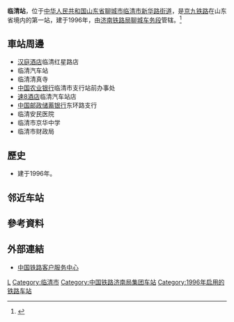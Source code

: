 {{Infobox China railway station
|车站名称 = 临清站
|图片 = 
|图片介绍 = 
|其他名称= 
|车站名称拼音 = Linqing
|英文名称 = Linqing Railway Station
|车站代码 = 24806<ref>{{cite book|title=中华人民共和国铁路车站代码（GB/T 10302-2010）|publisher=中国标准出版社|year=2010|isbn=155066140495|ignore-isbn-error=true}}</ref>
|电报码 = UQK
|拼音码 = LQI
|车站类型= 客货运站
|始建时间=
|开通运营= 1996年
|车站位置 = [[山东省|山东省]][[聊城市|聊城市]][[临清市|临清市]][[新华路街道_(临清市)|新华路街道]]
|归属 = [[济南铁路局|济南铁路局]][[聊城车务段|聊城车务段]]<ref>{{cite news|url=http://www.jntlj.com/cx_nr.aspx?type=JTXW&id=8961|title=班列火了 白货活了——聊城车务段临清站开行集装箱五定班列带来综合效益提升|publisher=[[济南铁路局|济南铁路局]]|date=2014-09-16|accessdate=2015-06-08|archive-url=https://web.archive.org/web/20150608222655/http://www.jntlj.com/cx_nr.aspx?type=JTXW&id=8961|archive-date=2015-06-08|dead-url=yes}}</ref>
|使用状态= 使用中
|线路 = [[京九铁路|京九铁路]]
|车站等级 = [[三等站_(中铁)|三等站]]
|月台数目 = 1
|侧式站台=1
|岛式站台=1
|站台面 = 3	
|股道数目 =6
|正线= 2
|到发线= 3
|其它线= 2
|坐标 = {{coord|36|50|30|N|115|43|55|E|display=inline,title|type:railwaystation_region:CN}}
|网站 = }}
{{BS-map|title=临清站路轨及月台配置示意图|navbar=Rdt_demo|map=
\\CONTg\CONTg\\~~[[京九铁路|京九铁路]][[上行线|上]]、[[下行线|下行线]][[北京西站|北京西站]]方向
\\STRg\STRf\\
LSTR2+4\STRc3\STR\STR\\
STRc1\STR+4\STR\STR\\
STRc2\ABZg3\STR\STR\\
STR+1\STRc4!~ABZg2\STR+c3\STR\\
ENDEe\STR+c1\ABZg+4!~STRc2\ABZg3\\
\STR\ABZg+1\STR+c4\\
\STR\ABZg2\STR+c3\\
\STR+c2\ABZg3!~STRc1\ABZg+4\\
\ABZg+1\STR+c4\ABZg2\STRc3\
STRc2\ABZg3\STR\STR+c1\ABZ4+2f\STRc3
STR+1\STR+c4\STR\STR\STR+c1\STR+4
STR\STR\STR\STR\STR\STR
STR\STR\STR\STR\STR\STR
STR+BSr!~num1r\STR\STR\STR+BSl\STR+BSr\STR~~1站台
STR+BSr\STR\STR\STR+BSl\STR+BSr\STR
STR+BSr\STR\STR\STR+BSl\STR+BSr\STR
STR+BSr\STR\STR\STR+BSl!~num2l\STR+BSr\STR~~2站台
STR+BSr\STR\STR\STR+BSl\STR+BSr!~num3r\STR~~3站台
STR+BSr\STR\STR\STR+BSl\STR+BSr\STR
STR\STR\STR\STR\STR\STR
STR\STR\STR\STR\STR\STR
STR2\STR+c3\STR\STR\STR+c2\STR3
STRc1\ABZ2+4g\STR+c3\STR\ABZg+1\STRc4
\STRc1\ABZg+4\STR+c2\ABZg3\
\\ABZg2\STRc3!~ABZg+1\STR+c4\
\\STR+c1\ABZg+4\STR\
\\STR+c2\ABZg3\STR+c2\LSTR3+1
\\ABZg+1\STRc4!~ABZg2\STRc3!~ABZg+1\STRc4
\\STR\STR+c1\ABZg+4\
\\STR\STR\STR\
\\STR\STR\STR\
\\STR\STR\STR\
\\STR\STR\ENDEe\
\\STRg\STRf\\
\\CONTf\CONTf\\~~[[京九铁路|京九铁路]][[上行线|上]]、[[下行线|下行线]][[常平站|常平站]]方向
}}
'''临清站'''，位于[[中华人民共和国|中华人民共和国]][[山东省|山东省]][[聊城市|聊城市]][[临清市|临清市]][[新华路街道_(临清市)|新华路街道]]，是[[京九铁路|京九铁路]]在山东省境内的第一站，建于1996年，由[[济南铁路局|济南铁路局]][[聊城车务段|聊城车务段]]管辖。<ref>{{Cite web |url=http://search.huochepiao.com/huochezhan/jieshao/122.htm |title=临清火车站介绍 |accessdate=2018-02-04 |archive-date=2019-07-22 |archive-url=https://web.archive.org/web/20190722165618/http://search.huochepiao.com/huochezhan/jieshao/122.htm |dead-url=no }}</ref>
==車站周邊==
* [[汉庭酒店|汉庭酒店]]临清红星路店
* 临清汽车站
* 临清清真寺
* [[中国农业银行|中国农业银行]]临清市支行站前办事处
* [[速8酒店|速8酒店]]临清汽车站店
* [[中国邮政储蓄银行|中国邮政储蓄银行]]东环路支行
* 临清安民医院
* 临清市京华中学
* 临清市财政局

==歷史==
* 建于1996年。
== 邻近车站 ==
{{Start rail box|[[中国铁路|中国铁路]]}}
{{s-inop|[[临西站|临西站]]|{{站|北京西}}方向}}
{{s-line|[[京九铁路|京九铁路]]<br />← 10km 临清站 18km →}}
{{s-inop|[[杨庙站|杨庙站]]|{{站|常平}}方向}}
{{End box}}
==參考資料==
{{reflist}}
==外部連結==
* [http://www.12306.cn/mormhweb/ 中国铁路客户服务中心]{{Wayback|url=http://www.12306.cn/mormhweb/ |date=20180205163941 }}
{{China-rail-stub}}
{{京九铁路}}
[[Category:聊城市铁路车站|L]]
[[Category:临清市|Category:临清市]]
[[Category:中国铁路济南局集团车站|Category:中国铁路济南局集团车站]]
[[Category:1996年启用的铁路车站|Category:1996年启用的铁路车站]]